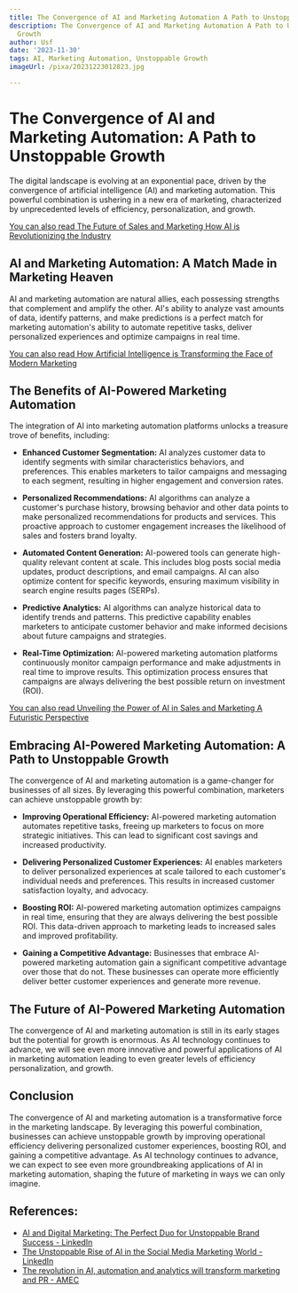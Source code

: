 ```yaml
---
title: The Convergence of AI and Marketing Automation A Path to Unstoppable Growth
description: The Convergence of AI and Marketing Automation A Path to Unstoppable
  Growth
author: Usf
date: '2023-11-30'
tags: AI, Marketing Automation, Unstoppable Growth
imageUrl: /pixa/20231223012823.jpg

---
```

# The Convergence of AI and Marketing Automation: A  Path to Unstoppable Growth

The digital landscape is evolving at an exponential pace, driven  by the convergence of  artificial  intelligence (AI) and marketing automation. This powerful combination is ushering in  a new era of marketing, characterized by unprecedented  levels of efficiency, personalization, and growth.

[You can also read The Future of Sales and Marketing  How AI is Revolutionizing the Industry](The%20Future%20of%20Sales%20and%20Marketing%20How%20AI%20is%20Revolutionizing%20the%20Industry)


## AI and Marketing Automation: A Match Made in Marketing Heaven

AI and marketing automation are natural allies,  each possessing strengths that complement and amplify the other. AI's ability to  analyze vast  amounts of data, identify  patterns, and make predictions  is a perfect match for marketing automation's ability to  automate repetitive tasks, deliver personalized experiences and optimize campaigns in real time.

[You can also read How Artificial Intelligence is Transforming the Face of Modern Marketing](How%20Artificial%20Intelligence%20is%20Transforming%20the%20Face%20of%20Modern%20Marketing)


##  The Benefits of AI-Powered Marketing Automation

The integration of AI into marketing automation platforms unlocks a treasure trove of benefits, including:

- **Enhanced  Customer Segmentation:** AI analyzes customer data to identify segments with similar characteristics behaviors, and preferences. This enables marketers to tailor campaigns and messaging to each segment, resulting in higher engagement and conversion rates.


- **Personalized Recommendations:**  AI algorithms can analyze a customer's purchase history, browsing behavior and other data points to make personalized recommendations for products and  services. This proactive approach to customer  engagement increases the likelihood of sales and fosters brand loyalty.


- **Automated Content Generation:** AI-powered  tools can generate high-quality relevant content at scale. This includes blog posts social media updates,  product descriptions, and email campaigns. AI can also optimize content for specific keywords, ensuring maximum visibility in search engine results pages (SERPs).


- **Predictive Analytics:** AI algorithms can analyze historical data to identify trends and patterns. This predictive capability enables  marketers to anticipate customer behavior and make informed decisions about future  campaigns and strategies.


- **Real-Time Optimization:** AI-powered marketing automation platforms continuously monitor campaign performance and make adjustments in  real time to improve results. This optimization process ensures that campaigns are always delivering the best  possible return on investment (ROI).

[You  can also read Unveiling the Power of  AI in Sales and Marketing A Futuristic Perspective](Unveiling%20the%20Power%20of%20AI%20in%20Sales%20and%20Marketing%20A%20Futuristic%20Perspective)


## Embracing AI-Powered Marketing Automation: A Path to Unstoppable Growth

The  convergence of AI and marketing automation  is  a game-changer for businesses of all sizes. By leveraging this powerful combination, marketers can achieve unstoppable growth by:

- **Improving Operational Efficiency:** AI-powered marketing automation automates  repetitive tasks, freeing up marketers to focus on more strategic  initiatives. This can lead to significant cost savings and increased productivity.


- **Delivering Personalized Customer Experiences:** AI enables marketers to  deliver personalized experiences at scale tailored to  each customer's individual needs and preferences. This results in increased customer  satisfaction loyalty, and advocacy.


- **Boosting ROI:** AI-powered marketing automation optimizes campaigns in real time, ensuring that they are always delivering the best possible ROI. This  data-driven  approach to marketing leads to increased  sales and improved  profitability.


- **Gaining a Competitive Advantage:** Businesses that embrace AI-powered marketing automation gain  a significant competitive advantage over those that do not. These businesses can operate more efficiently deliver better customer experiences and generate more revenue.

## The  Future  of  AI-Powered Marketing Automation

The convergence of AI and marketing automation is still in its early stages but the potential for growth is  enormous. As  AI  technology  continues to advance, we  will see  even more innovative and powerful applications of AI  in  marketing automation leading to  even greater levels of efficiency  personalization, and growth.

## Conclusion

The convergence of  AI  and marketing automation  is  a transformative force in the  marketing landscape. By leveraging this powerful combination,  businesses can achieve unstoppable growth by improving operational efficiency delivering personalized  customer experiences,  boosting ROI, and gaining a competitive advantage. As AI technology continues to advance, we can expect to see even more groundbreaking applications of AI in marketing  automation, shaping the future of  marketing in ways we can only  imagine.

## References:
- [AI and Digital Marketing: The Perfect Duo for Unstoppable Brand Success - LinkedIn](https://www.linkedin.com/pulse/ai-digital-marketing-perfect-duo-unstoppable-brand-success-noreen)
- [The Unstoppable Rise of AI in the Social Media Marketing World - LinkedIn](https://www.linkedin.com/pulse/unstoppable-rise-ai-social-media-marketing-world-gopaluni-sai-karthik?trk=pulse-article_more-articles_related-content-card)
- [The revolution in AI, automation and analytics will transform marketing and PR - AMEC](https://amecorg.com/2017/11/the-revolution-in-ai-automation-and-analytics-will-transform-marketing-and-pr/)
